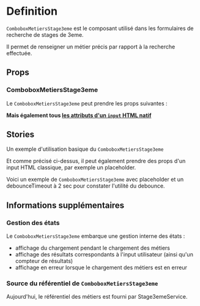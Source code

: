 
<Meta of={ComboboxMetiersStage3emeStories} />


# Definition

`ComboboxMetiersStage3eme` est le composant utilisé dans les formulaires de recherche de stages de 3eme.

Il permet de renseigner un métier précis par rapport à la recherche effectuée.

## Props

### ComboboxMetiersStage3eme

Le `ComboboxMetiersStage3eme` peut prendre les props suivantes :

<Controls />

**Mais également tous [les attributs d'un `input` HTML natif](https://developer.mozilla.org/en-US/docs/Web/HTML/Element/input)**

## Stories
Un exemple d'utilisation basique du `ComboboxMetiersStage3eme`

<Canvas of={ComboboxMetiersStage3emeStories.exemple}/>

Et comme précisé ci-dessus, il peut également prendre des props d'un input HTML classique, par exemple un placeholder.

Voici un exemple de `ComboboxMetiersStage3eme` avec placeholder et un debounceTimeout à 2 sec pour constater l'utilité du debounce.

<Canvas of={ComboboxMetiersStage3eme.AvecPlaceholderEtDebounce}/>

## Informations supplémentaires

### Gestion des états
Le `ComboboxMetiersStage3eme` embarque une gestion interne des états :
- affichage du chargement pendant le chargement des métiers
- affichage des résultats correspondants à l'input utilisateur (ainsi qu'un compteur de résultats)
- affichage en erreur lorsque le chargement des métiers est en erreur

### Source du référentiel de `ComboboxMetiersStage3eme`
Aujourd'hui, le référentiel des métiers est fourni par Stage3emeService.
